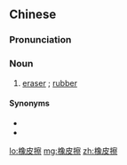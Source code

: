 ==Chinese==
{{zh-forms|type=21}}

===Pronunciation===
{{zh-pron
|m=xiàngpícā
|c=zoeng6 pei4 caat3-2
|cat=n
}}

===Noun===
{{zh-noun}}

# [[eraser]] {{gloss|tool used to erase marks left by a pencil}}; [[rubber]]

====Synonyms====
* {{zh-l|橡皮}}
* {{zh-l|橡皮擦子}}

[[lo:橡皮擦]]
[[mg:橡皮擦]]
[[zh:橡皮擦]]